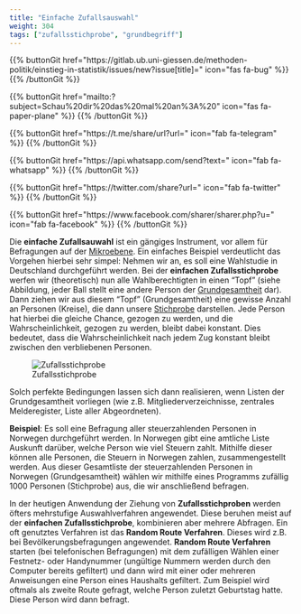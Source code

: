 ```yaml
---
title: "Einfache Zufallsauswahl"
weight: 304
tags: ["zufallsstichprobe", "grundbegriff"]
---
```


{{% buttonGit href=\"https\:\/\/gitlab.ub.uni-giessen.de\/methoden-politik\/einstieg-in-statistik\/issues\/new?issue[title]=\" icon=\"fas fa-bug\" %}} {{% /buttonGit %}} 

{{% buttonGit href=\"mailto\:?subject=Schau\%20dir\%20das\%20mal\%20an\%3A\%20\" icon=\"fas fa-paper-plane\" %}} {{% /buttonGit %}}

{{% buttonGit href=\"https\:\/\/t.me\/share\/url?url=\" icon=\"fab fa-telegram\" %}} {{% /buttonGit %}}

{{% buttonGit href=\"https\:\/\/api.whatsapp.com\/send?text=\" icon=\"fab fa-whatsapp\" %}} {{% /buttonGit %}}

{{% buttonGit href=\"https\:\/\/twitter.com\/share?url=\" icon=\"fab fa-twitter\" %}} {{% /buttonGit %}}

{{% buttonGit href=\"https\:\/\/www.facebook.com\/sharer\/sharer.php?u=\" icon=\"fab fa-facebook\" %}} {{% /buttonGit %}}

Die **einfache Zufallsauwahl** ist ein gängiges Instrument, vor allem für Befragungen auf der [Mikroebene](../../glossar/mikroebene/index.html). Ein einfaches Beispiel verdeutlicht das Vorgehen hierbei sehr simpel: Nehmen wir an, es soll eine Wahlstudie in Deutschland durchgeführt werden. Bei der **einfachen Zufallsstichprobe** werfen wir (theoretisch) nun alle Wahlberechtigten in einen "Topf" (siehe Abbildung, jeder Ball stellt eine andere Person der [Grundgesamtheit](../../glossar/grundgesamtheit/index.html) dar). Dann ziehen wir aus diesem "Topf" (Grundgesamtheit) eine gewisse Anzahl an Personen (Kreise), die dann unsere [Stichprobe](../../glossar/stichprobe/index.html) darstellen. Jede Person hat hierbei die gleiche Chance, gezogen zu werden, und die Wahrscheinlichkeit, gezogen zu werden, bleibt dabei konstant. Dies bedeutet, dass die Wahrscheinlichkeit nach jedem Zug konstant bleibt zwischen den verbliebenen Personen.

![Zufallsstichprobe](../images/zufallsstichprobe.png)


Solch perfekte Bedingungen lassen sich dann realisieren, wenn Listen der Grundgesamtheit vorliegen (wie z.B. Mitgliederverzeichnisse, zentrales Melderegister, Liste aller Abgeordneten).

**Beispiel**:
Es soll eine Befragung aller steuerzahlenden Personen in Norwegen durchgeführt werden. In Norwegen gibt eine amtliche Liste Auskunft darüber, welche Person wie viel Steuern zahlt. Mithilfe dieser können alle Personen, die Steuern in Norwegen zahlen, zusammengestellt werden. Aus dieser Gesamtliste der steuerzahlenden Personen in Norwegen (Grundgesamtheit) wählen wir mithilfe eines Programms zufällig 1000 Personen (Stichprobe) aus, die wir anschließend befragen.

In der heutigen Anwendung der Ziehung von **Zufallsstichproben** werden öfters mehrstufige Auswahlverfahren angewendet. Diese beruhen meist auf der **einfachen Zufallsstichprobe**, kombinieren aber mehrere Abfragen. Ein oft genutztes Verfahren ist das **Random Route Verfahren**. Dieses wird z.B. bei Bevölkerungsbefragungen angewendet. **Random Route Verfahren** starten (bei telefonischen Befragungen) mit dem zufälligen Wählen einer Festnetz- oder Handynummer (ungültige Nummern werden durch den Computer bereits gefiltert) und dann wird mit einer oder mehreren Anweisungen eine Person eines Haushalts gefiltert. Zum Beispiel wird oftmals als zweite Route gefragt, welche Person zuletzt Geburtstag hatte. Diese Person wird dann befragt.
